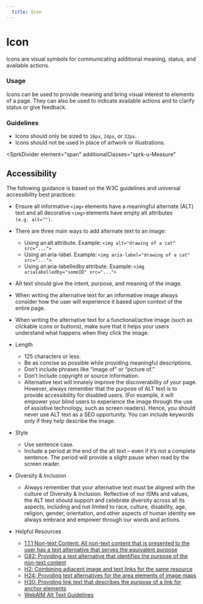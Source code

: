 ```yaml
---
  title: Icon
---
```


# Icon

Icons are visual symbols for communicating additional
meaning, status, and available actions.

<ComponentPreview
  allowScrolling
  componentName="icons--gallery"
  maxWidth="100%"
  maxHeight="1000px"
  hasReact
  hasAngular
  hasHTML
  titleAttr="Icon Example"
/>

### Usage

Icons can be used to provide meaning and bring visual
interest to elements of a page. They can also be used to
indicate available actions and to clarify status or
give feedback.

### Guidelines

- Icons should only be sized to `16px`, `24px`, or `32px`.
- Icons should not be used in place of artwork or illustrations.

<SprkDivider
 element="span"
 additionalClasses="sprk-u-Measure"
></SprkDivider>

## Accessibility

The following guidance is based on the W3C guidelines and universal 
accessibility best practices:  

- Ensure all informative `<img>` elements have a meaningful alternate (ALT) 
text and all decorative `<img>` elements have empty alt attributes `(e.g. alt="")`. 
- There are three main ways to add alternate text to an image: 
  - Using an alt attribute. Example: `<img alt="drawing of a cat" src="...">`
  - Using an aria-label. Example: `<img aria-label="drawing of a cat" src="...">`
  - Using an aria-labelledby attribute. Example: `<img arialabelledby="someID" src="...">`

- Alt text should give the intent, purpose, and meaning of the image. 

- When writing the alternative text for an informative image always 
consider how the user will experience it based upon context of the entire page. 

- When writing the alternative text for a functional/active image 
(such as clickable icons or buttons), make sure that it helps your users understand what happens when they click the image. 

- Length 
  - 125 characters or less. 
  - Be as concise as possible while providing meaningful descriptions. 
  - Don’t include phrases like “image of” or “picture of.” 
  - Don’t include copyright or source information. 
  - Alternative text will innately improve the discoverability of your page. 
However, always remember that the purpose of ALT text is to provide accessibility 
for disabled users. (For example, it will empower your blind users to experience 
the image through the use of assistive technology, such as screen readers). 
Hence, you should never use ALT text as a SEO opportunity. 
You can include keywords only if they help describe the image. 

- Style
  - Use sentence case. 
  - Include a period at the end of the alt text – even if it’s not a 
complete sentence. The period will provide a slight pause when 
read by the screen reader. 

- Diversity & Inclusion
  - Always remember that your alternative text must be aligned with 
the culture of Diversity & Inclusion. Reflective of our ISMs 
and values, the ALT text should support and celebrate diversity 
across all its aspects, including and not limited to race, 
culture, disability, age, religion, gender, orientation, and 
other aspects of human identity we always embrace and empower 
through our words and actions.  

- Helpful Resources
  - [1.1.1 Non-text Content: All non-text content that is presented 
  to the user has a text alternative that serves the equivalent purpose](https://www.w3.org/WAI/WCAG21/Understanding/non-text-content.html) 
  - [G82: Providing a text alternative that identifies the purpose of the non-text content](https://www.w3.org/TR/WCAG20-TECHS/G82.html)
  - [H2: Combining adjacent image and text links for the same resource](https://www.w3.org/TR/WCAG20-TECHS/H2.html)
  - [H24: Providing text alternatives for the area elements of image maps](https://www.w3.org/TR/WCAG20-TECHS/H24.html)
  - [H30: Providing link text that describes the purpose of a link for anchor elements](https://www.w3.org/TR/WCAG20-TECHS/H30.html)
  - [WebAIM Alt Text Guidelines](https://webaim.org/techniques/alttext/) 